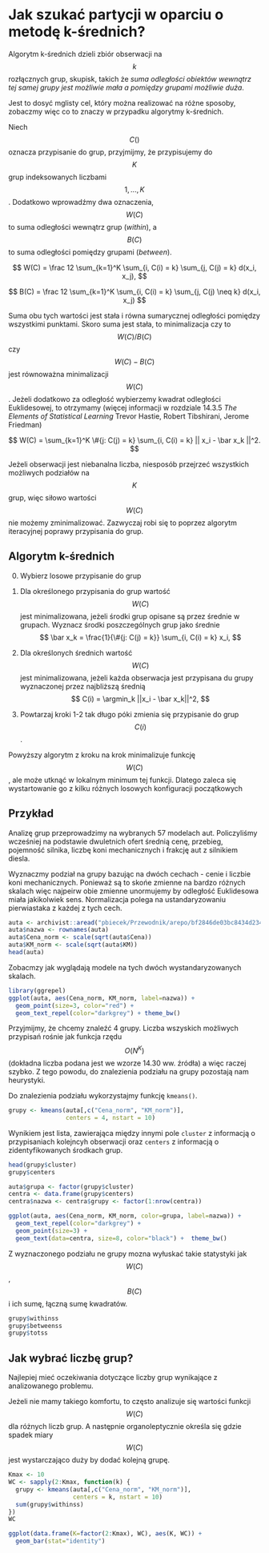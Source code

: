 # Jak szukać partycji w oparciu o metodę k-średnich?

Algorytm k-średnich dzieli zbiór obserwacji na $$k$$ rozłącznych grup, skupisk, takich że *suma odległości obiektów wewnątrz tej samej grupy jest możliwie mała a pomiędzy grupami możliwie duża*.

Jest to dosyć mglisty cel, który można realizować na różne sposoby, zobaczmy więc co to znaczy w przypadku algorytmy k-średnich.

Niech $$C()$$ oznacza przypisanie do grup, przyjmijmy, że przypisujemy do $$K$$ grup indeksowanych liczbami $$1, ..., K$$. Dodatkowo wprowadźmy dwa oznaczenia, $$W(C)$$ to suma odległości wewnątrz grup (*within*), a $$B(C)$$ to suma odległości pomiędzy grupami (*between*).

$$
W(C) = \frac 12 \sum_{k=1}^K \sum_{i, C(i) = k} \sum_{j, C(j) = k} d(x_i, x_j),
$$

$$
B(C) = \frac 12 \sum_{k=1}^K \sum_{i, C(i) = k} \sum_{j, C(j) \neq k} d(x_i, x_j)
$$

Suma obu tych wartości jest stała i równa sumarycznej odległości pomiędzy wszystkimi punktami. Skoro suma jest stała, to minimalizacja czy to $$W(C)/B(C)$$ czy $$W(C) - B(C)$$ jest równoważna minimalizacji $$W(C)$$. Jeżeli dodatkowo za odległość wybierzemy kwadrat odległości Euklidesowej, to otrzymamy (więcej informacji w rozdziale 14.3.5 *The Elements of Statistical Learning* Trevor Hastie, Robert Tibshirani, Jerome Friedman)

$$
W(C) = \sum_{k=1}^K \#{j: C(j) = k} \sum_{i, C(i) = k} || x_i - \bar x_k ||^2.
$$

Jeżeli obserwacji jest niebanalna liczba, niesposób przejrzeć wszystkich możliwych podziałów na $$K$$ grup, więc siłowo wartości $$W(C)$$ nie możemy zminimalizować. Zazwyczaj robi się to poprzez algorytm iteracyjnej poprawy przypisania do grup.

## Algorytm k-średnich

0. Wybierz losowe przypisanie do grup

1. Dla określonego przypisania do grup wartość $$W(C)$$ jest minimalizowana, jeżeli środki grup opisane są przez średnie w grupach. Wyznacz środki poszczególnych grup jako średnie 
$$
\bar x_k = \frac{1}{\#{j: C(j) = k}} \sum_{i, C(i) = k} x_i,
$$

2. Dla określonych średnich wartość $$W(C)$$ jest minimalizowana, jeżeli każda obserwacja jest przypisana du grupy wyznaczonej przez najbliższą średnią
$$
C(i) = \argmin_k ||x_i - \bar x_k||^2,
$$

3. Powtarzaj kroki 1-2 tak długo póki zmienia się przypisanie do grup $$C(i)$$. 


Powyższy algorytm z kroku na krok minimalizuje funkcję $$W(C)$$, ale może utknąć w lokalnym minimum tej funkcji. Dlatego zaleca się wystartowanie go z kilku różnych losowych konfiguracji początkowych


## Przykład

Analizę grup przeprowadzimy na wybranych 57 modelach aut. Policzyliśmy wcześniej na podstawie dwuletnich ofert średnią cenę, przebieg, pojemność silnika, liczbę koni mechanicznych i frakcję aut z silnikiem diesla. 

Wyznaczmy podział na grupy bazując na dwóch cechach - cenie i liczbie koni mechanicznych. Ponieważ są to skońe zmienne na bardzo różnych skalach więc najpeirw obie zmienne unormujemy by odległość Euklidesowa miała jakikolwiek sens. Normalizacja polega na ustandaryzowaniu pierwiastaka z każdej z tych cech. 

```r
auta <- archivist::aread("pbiecek/Przewodnik/arepo/bf2846de03bc8434d234b08fd2e31694")
auta$nazwa <- rownames(auta)
auta$Cena_norm <- scale(sqrt(auta$Cena))
auta$KM_norm <- scale(sqrt(auta$KM))
head(auta)
```

Zobacmzy jak wyglądają modele na tych dwóch wystandaryzowanych skalach.

```r
library(ggrepel)
ggplot(auta, aes(Cena_norm, KM_norm, label=nazwa)) +
  geom_point(size=3, color="red") +
  geom_text_repel(color="darkgrey") + theme_bw()
```

Przyjmijmy, że chcemy znaleźć 4 grupy. Liczba wszyskich możliwych przypisań rośnie jak funkcja rzędu $$O(N^K)$$ (dokładna liczba podana jest we wzorze 14.30 ww. źródła) a więc raczej szybko. Z tego powodu, do znalezienia podziału na grupy pozostają nam heurystyki.

Do znalezienia podziału wykorzystajmy funkcję `kmeans()`.

```r
grupy <- kmeans(auta[,c("Cena_norm", "KM_norm")], 
                centers = 4, nstart = 10)
```

Wynikiem jest lista, zawierająca między innymi pole `cluster` z informacją o przypisaniach kolejncyh obserwacji oraz `centers` z informacją o zidentyfikowanych środkach grup.

```r
head(grupy$cluster)
grupy$centers
```

```r
auta$grupa <- factor(grupy$cluster)
centra <- data.frame(grupy$centers)
centra$nazwa <- centra$grupy <- factor(1:nrow(centra))

ggplot(auta, aes(Cena_norm, KM_norm, color=grupa, label=nazwa)) +
  geom_text_repel(color="darkgrey") + 
  geom_point(size=3) + 
  geom_text(data=centra, size=8, color="black") +  theme_bw()
```

Z wyznaczonego podziału ne grupy mozna wyłuskać takie statystyki jak $$W(C)$$, $$B(C)$$ i ich sumę, łączną sumę kwadratów.

```r
grupy$withinss
grupy$betweenss
grupy$totss
```

## Jak wybrać liczbę grup?

Najlepiej mieć oczekiwania dotyczące liczby grup wynikające z analizowanego problemu.

Jeżeli nie mamy takiego komfortu, to często analizuje się wartości funkcji $$W(C)$$ dla różnych liczb grup. A następnie organoleptycznie określa się gdzie spadek miary $$W(C)$$ jest wystarczająco duży by dodać kolejną grupę.

```r
Kmax <- 10
WC <- sapply(2:Kmax, function(k) {
  grupy <- kmeans(auta[,c("Cena_norm", "KM_norm")], 
                  centers = k, nstart = 10)
  sum(grupy$withinss)
})
WC

ggplot(data.frame(K=factor(2:Kmax), WC), aes(K, WC)) +
  geom_bar(stat="identity")
```

